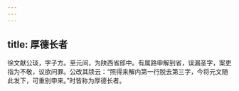 ```yaml
---
---
---
```

title: 厚德长者
---




徐文献公琰，字子方。至元间，为陕西省郎中。有属路申解到省，误漏圣字，案吏指为不敬，议欲问罪。公改其牍云：“照得来解内第一行脱去第三字，今将元文随此发下，可重别申来。”时皆称为厚德长者。